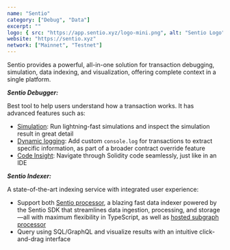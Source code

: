 ```yaml
---
name: "Sentio"
category: ["Debug", "Data"]
excerpt: ""
logo: { src: "https://app.sentio.xyz/logo-mini.png", alt: "Sentio Logo" }
website: "https://sentio.xyz"
network: ["Mainnet", "Testnet"]
---
```


Sentio provides a powerful, all-in-one solution for transaction debugging, simulation, data indexing, and visualization, offering complete context in a single platform.

**_Sentio Debugger:_**

Best tool to help users understand how a transaction works. It has advanced features such as:

- [Simulation](https://docs.sentio.xyz/docs/simulation): Run lightning-fast simulations and inspect the simulation result in great detail
- [Dynamic logging](https://docs.sentio.xyz/docs/dynamic-logging): Add custom `console.log` for transactions to extract specific information, as part of a broader contract override feature
- [Code Insight](https://docs.sentio.xyz/docs/code-insight): Navigate through Solidity code seamlessly, just like in an IDE

**_Sentio Indexer:_**

A state-of-the-art indexing service with integrated user experience:

- Support both [Sentio processor](https://docs.sentio.xyz/docs/processor-basic), a blazing fast data indexer powered by the Sentio SDK that streamlines data ingestion, processing, and storage—all with maximum flexibility in TypeScript, as well as [hosted subgraph processor]((https://docs.sentio.xyz/docs/hosted-subgraph))
- Query using SQL/GraphQL and visualize results with an intuitive click-and-drag interface